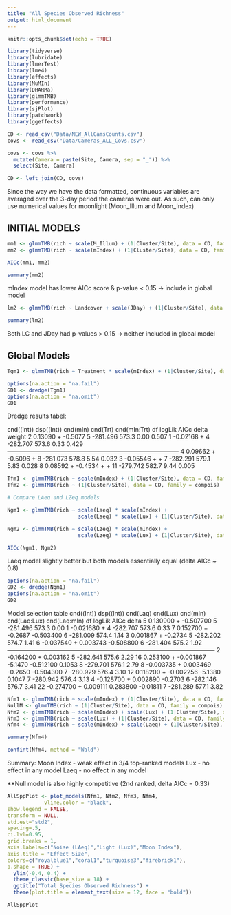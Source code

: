 ```yaml
---
title: "All Species Observed Richness"
output: html_document
---
```


```r
knitr::opts_chunk$set(echo = TRUE)
```

```r
library(tidyverse)
library(lubridate)
library(lmerTest)
library(lme4)
library(effects)
library(MuMIn)
library(DHARMa)
library(glmmTMB)
library(performance)
library(sjPlot)
library(patchwork)
library(ggeffects)
```

```r
CD <- read_csv("Data/NEW_AllCamsCounts.csv")
covs <- read_csv("Data/Cameras_ALL_Covs.csv")
```

```r
covs <- covs %>% 
  mutate(Camera = paste(Site, Camera, sep = "_")) %>% 
  select(Site, Camera)

CD <- left_join(CD, covs)
```


Since the way we have the data formatted, continuous variables are averaged over the 3-day period the cameras were out. As such, can only use numerical values for moonlight (Moon_Illum and Moon_Index)


## INITIAL MODELS

```r
mm1 <- glmmTMB(rich ~ scale(M_Illum) + (1|Cluster/Site), data = CD, family = compois)
mm2 <- glmmTMB(rich ~ scale(mIndex) + (1|Cluster/Site), data = CD, family = compois)

AICc(mm1, mm2)

summary(mm2)
```

mIndex model has lower AICc score & p-value < 0.15 -> include in global model



```r
lm2 <- glmmTMB(rich ~ Landcover + scale(JDay) + (1|Cluster/Site), data = CD, family = compois)

summary(lm2)
```

Both LC and JDay had p-values > 0.15 -> neither included in global model



## Global Models


```r
Tgm1 <- glmmTMB(rich ~ Treatment * scale(mIndex) + (1|Cluster/Site), data = CD, family = compois)
```

```r
options(na.action = "na.fail")
GD1 <- dredge(Tgm1)
options(na.action = "na.omit")
GD1
```

Dredge results tabel:

  cnd((Int)) dsp((Int)) cnd(mIn) cnd(Trt) cnd(mIn:Trt) df   logLik  AICc delta weight
2    0.13090          +  -0.5077                        5 -281.496 573.3  0.00  0.507
1   -0.02168          +                                 4 -282.707 573.6  0.33  0.429
--------------------------------------------------------------------------------------
4    0.09662          +  -0.5096        +               8 -281.073 578.8  5.54  0.032
3   -0.05546          +                 +               7 -282.291 579.1  5.83  0.028
8    0.08592          +  -0.4534        +            + 11 -279.742 582.7  9.44  0.005

```r
Tfm1 <- glmmTMB(rich ~ scale(mIndex) + (1|Cluster/Site), data = CD, family = compois)
Tfm2 <- glmmTMB(rich ~ (1|Cluster/Site), data = CD, family = compois)
```







```r
# Compare LAeq and LZeq models

Ngm1 <- glmmTMB(rich ~ scale(Laeq) * scale(mIndex) + 
                       scale(Laeq) * scale(Lux) + (1|Cluster/Site), data = CD, family = compois)

Ngm2 <- glmmTMB(rich ~ scale(Lzeq) * scale(mIndex) + 
                       scale(Lzeq) * scale(Lux) + (1|Cluster/Site), data = CD, family = compois)

AICc(Ngm1, Ngm2)
```

Laeq model slightly better but both models essentially equal (delta AICc ~ 0.8)


```r
options(na.action = "na.fail")
GD2 <- dredge(Ngm1)
options(na.action = "na.omit")
GD2
```

Model selection table 
   cnd((Int)) dsp((Int))  cnd(Laq) cnd(Lux)  cnd(mIn) cnd(Laq:Lux) cnd(Laq:mIn) df   logLik  AICc delta 
5    0.130900          +                    -0.507700                            5 -281.496 573.3  0.00
1   -0.021680          +                                                         4 -282.707 573.6  0.33
7    0.152700          +            -0.2687 -0.503400                            6 -281.009 574.4  1.14
3    0.001867          +            -0.2734                                      5 -282.202 574.7  1.41
6   -0.037540          +  0.003743          -0.508800                            6 -281.404 575.2  1.92
--------------------------------------------------------------------------------------------------------
2   -0.164200          +  0.003162                                               5 -282.641 575.6  2.29
16   0.253100          + -0.001867  -5.1470 -0.512100       0.1053               8 -279.701 576.1  2.79
8   -0.003735          +  0.003469  -0.2650 -0.504300                            7 -280.929 576.4  3.10
12   0.118200          + -0.002256  -5.1380                 0.1047               7 -280.942 576.4  3.13
4   -0.128700          +  0.002890  -0.2703                                      6 -282.146 576.7  3.41
22  -0.274700          +  0.009111           0.283800                  -0.01811  7 -281.289 577.1  3.82


```r
Nfm1 <- glmmTMB(rich ~ scale(mIndex) + (1|Cluster/Site), data = CD, family = compois)
NullM <- glmmTMB(rich ~ (1|Cluster/Site), data = CD, family = compois)
Nfm2 <- glmmTMB(rich ~ scale(mIndex) + scale(Lux) + (1|Cluster/Site), data = CD, family = compois)
Nfm3 <- glmmTMB(rich ~ scale(Lux) + (1|Cluster/Site), data = CD, family = compois)
Nfm4 <- glmmTMB(rich ~ scale(mIndex) + scale(Laeq) + (1|Cluster/Site), data = CD, family = compois)

summary(Nfm4)
```

```r
confint(Nfm4, method = "Wald")
```



Summary:
Moon Index - weak effect in 3/4 top-ranked models
Lux - no effect in any model
Laeq - no effect in any model

**Null model is also highly competitive (2nd ranked, delta AICc = 0.33)


```r
AllSppPlot <- plot_models(Nfm1, Nfm2, Nfm3, Nfm4,
            vline.color = "black",
show.legend = FALSE,
transform = NULL,
std.est="std2",
spacing=.5,
ci.lvl=0.95,
grid.breaks = 1,
axis.labels=c("Noise (LAeq)","Light (Lux)","Moon Index"),
axis.title = "Effect Size",
colors=c("royalblue1","coral1","turquoise3","firebrick1"),
p.shape = TRUE) + 
  ylim(-0.4, 0.4) +
  theme_classic(base_size = 18) +
  ggtitle("Total Species Observed Richness") +
  theme(plot.title = element_text(size = 12, face = "bold"))

AllSppPlot
```


